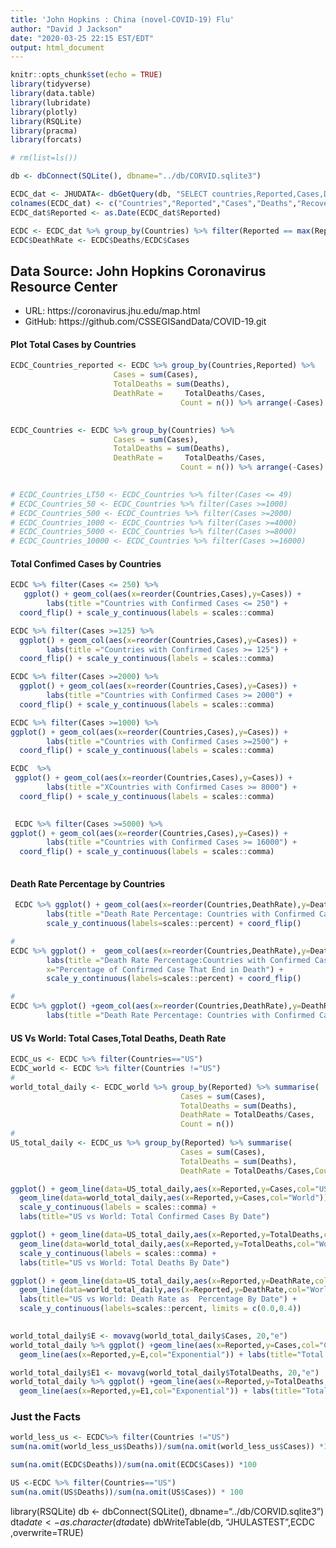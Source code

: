 ```yaml
---
title: 'John Hopkins : China (novel-COVID-19) Flu'
author: "David J Jackson"
date: "2020-03-25 22:15 EST/EDT"
output: html_document
---
```


```r
knitr::opts_chunk$set(echo = TRUE)
library(tidyverse)
library(data.table)
library(lubridate)
library(plotly)
library(RSQLite)
library(pracma)
library(forcats)
```
```r
# rm(list=ls())
```
```r
db <- dbConnect(SQLite(), dbname="../db/CORVID.sqlite3")

ECDC_dat <- JHUDATA<- dbGetQuery(db, "SELECT countries,Reported,Cases,Deaths,Recovered FROM JHUDATA;")
colnames(ECDC_dat) <- c("Countries","Reported","Cases","Deaths","Recovered")
ECDC_dat$Reported <- as.Date(ECDC_dat$Reported)

ECDC <- ECDC_dat %>% group_by(Countries) %>% filter(Reported == max(Reported))
ECDC$DeathRate <- ECDC$Deaths/ECDC$Cases 

```

## Data Source: John Hopkins Coronavirus Resource Center
* URL: https://coronavirus.jhu.edu/map.html
* GitHub: https://github.com/CSSEGISandData/COVID-19.git

#### Plot Total Cases by Countries

```r
ECDC_Countries_reported <- ECDC %>% group_by(Countries,Reported) %>%                                 summarise(
                       Cases = sum(Cases),
                       TotalDeaths = sum(Deaths),
                       DeathRate =     TotalDeaths/Cases,
                                      Count = n()) %>% arrange(-Cases)
                                     
```
```r
ECDC_Countries <- ECDC %>% group_by(Countries) %>%                                 summarise(
                       Cases = sum(Cases),
                       TotalDeaths = sum(Deaths),
                       DeathRate =     TotalDeaths/Cases,
                                      Count = n()) %>% arrange(-Cases)
                                     
```

```r
# ECDC_Countries_LT50 <- ECDC_Countries %>% filter(Cases <= 49)
# ECDC_Countries_50 <- ECDC_Countries %>% filter(Cases >=1000)
# ECDC_Countries_500 <- ECDC_Countries %>% filter(Cases >=2000)
# ECDC_Countries_1000 <- ECDC_Countries %>% filter(Cases >=4000)
# ECDC_Countries_5000 <- ECDC_Countries %>% filter(Cases >=8000)
# ECDC_Countries_10000 <- ECDC_Countries %>% filter(Cases >=16000)
```

#### Total Confimed  Cases by Countries

```r
ECDC %>% filter(Cases <= 250) %>%
   ggplot() + geom_col(aes(x=reorder(Countries,Cases),y=Cases)) +
        labs(title ="Countries with Confirmed Cases <= 250") +
  coord_flip() + scale_y_continuous(labels = scales::comma) 
```
```r
ECDC %>% filter(Cases >=125) %>%
  ggplot() + geom_col(aes(x=reorder(Countries,Cases),y=Cases)) +
        labs(title ="Countries with Confirmed Cases >= 125") +
  coord_flip() + scale_y_continuous(labels = scales::comma) 
```

```r
ECDC %>% filter(Cases >=2000) %>%
  ggplot() + geom_col(aes(x=reorder(Countries,Cases),y=Cases)) +
        labs(title ="Countries with Confirmed Cases >= 2000") +
  coord_flip() + scale_y_continuous(labels = scales::comma) 
```
```r
ECDC %>% filter(Cases >=1000) %>%
ggplot() + geom_col(aes(x=reorder(Countries,Cases),y=Cases)) +
        labs(title ="Countries with Confirmed Cases >=2500") +
  coord_flip() + scale_y_continuous(labels = scales::comma) 
```
```r
ECDC  %>%
 ggplot() + geom_col(aes(x=reorder(Countries,Cases),y=Cases)) +
        labs(title ="XCountries with Confirmed Cases >= 8000") +
  coord_flip() + scale_y_continuous(labels = scales::comma) 
  
```
```r
 ECDC %>% filter(Cases >=5000) %>%
ggplot() + geom_col(aes(x=reorder(Countries,Cases),y=Cases)) +
        labs(title ="Countries with Confirmed Cases >= 16000") +
  coord_flip() + scale_y_continuous(labels = scales::comma) 
  
```

#### Death Rate Percentage by Countries 

```r
 ECDC %>% ggplot() + geom_col(aes(x=reorder(Countries,DeathRate),y=DeathRate)) +
        labs(title ="Death Rate Percentage: Countries with Confirmed Cases > 500",x="Percentage of Confirmed Case That End in Death") +
        scale_y_continuous(labels=scales::percent) + coord_flip()
```
```r
# 
ECDC %>% ggplot() +  geom_col(aes(x=reorder(Countries,DeathRate),y=DeathRate)) +
        labs(title ="Death Rate Percentage:Countries with Confirmed Cases > 1000", 
        x="Percentage of Confirmed Case That End in Death") + 
        scale_y_continuous(labels=scales::percent) + coord_flip()
```
```r
#
ECDC %>% ggplot() +geom_col(aes(x=reorder(Countries,DeathRate),y=DeathRate)) +
        labs(title ="Death Rate Percentage: Countries with Confirmed Cases > 5000", x="Percentage of Confirmed Case That End in Death") +              scale_y_continuous(labels=scales::percent) + coord_flip()

```

#### US Vs World: Total Cases,Total Deaths, Death Rate

```r
ECDC_us <- ECDC %>% filter(Countries=="US")
ECDC_world <- ECDC %>% filter(Countries !="US")
#
world_total_daily <- ECDC_world %>% group_by(Reported) %>% summarise(
                                      Cases = sum(Cases),
                                      TotalDeaths = sum(Deaths),
                                      DeathRate = TotalDeaths/Cases,
                                      Count = n())
#
US_total_daily <- ECDC_us %>% group_by(Reported) %>% summarise(
                                      Cases = sum(Cases),
                                      TotalDeaths = sum(Deaths),
                                      DeathRate = TotalDeaths/Cases,Count = n())

```

```r
ggplot() + geom_line(data=US_total_daily,aes(x=Reported,y=Cases,col="US")) +
  geom_line(data=world_total_daily,aes(x=Reported,y=Cases,col="World")) +
  scale_y_continuous(labels = scales::comma) +
  labs(title="US vs World: Total Confirmed Cases By Date")
```
```r
ggplot() + geom_line(data=US_total_daily,aes(x=Reported,y=TotalDeaths,col="US")) +
  geom_line(data=world_total_daily,aes(x=Reported,y=TotalDeaths,col="World")) +
  scale_y_continuous(labels = scales::comma) + 
  labs(title="US vs World: Total Deaths By Date")
```

```r
ggplot() + geom_line(data=US_total_daily,aes(x=Reported,y=DeathRate,col="US")) +
  geom_line(data=world_total_daily,aes(x=Reported,y=DeathRate,col="World")) +
  labs(title="US vs World: Death Rate as  Percentage By Date") +
  scale_y_continuous(labels=scales::percent, limits = c(0.0,0.4))
  
```
```r

world_total_daily$E <- movavg(world_total_daily$Cases, 20,"e")
world_total_daily %>% ggplot() +geom_line(aes(x=Reported,y=Cases,col="Cases")) +
  geom_line(aes(x=Reported,y=E,col="Exponential")) + labs(title="Total Cases vs Moving Average",subtitle = "( 20 Day Exponential Moving Average)")
```
```r
world_total_daily$E1 <- movavg(world_total_daily$TotalDeaths, 20,"e")
world_total_daily %>% ggplot() +geom_line(aes(x=Reported,y=TotalDeaths,col="Total Deaths")) +
  geom_line(aes(x=Reported,y=E1,col="Exponential")) + labs(title="Total Deaths vs Moving Average",subtitle ="( 20 Day Exponential Moving Average)" )
```

###  Just the Facts

```r
world_less_us <- ECDC%>% filter(Countries !="US")
sum(na.omit(world_less_us$Deaths))/sum(na.omit(world_less_us$Cases)) *100

sum(na.omit(ECDC$Deaths))/sum(na.omit(ECDC$Cases)) *100

US <-ECDC %>% filter(Countries=="US")
sum(na.omit(US$Deaths))/sum(na.omit(US$Cases)) * 100


```
library(RSQLite)
db <- dbConnect(SQLite(), dbname="../db/CORVID.sqlite3")
dta$date <- as.character(dta$date)
dbWriteTable(db, "JHULASTEST",ECDC ,overwrite=TRUE)    
    
 

                 
